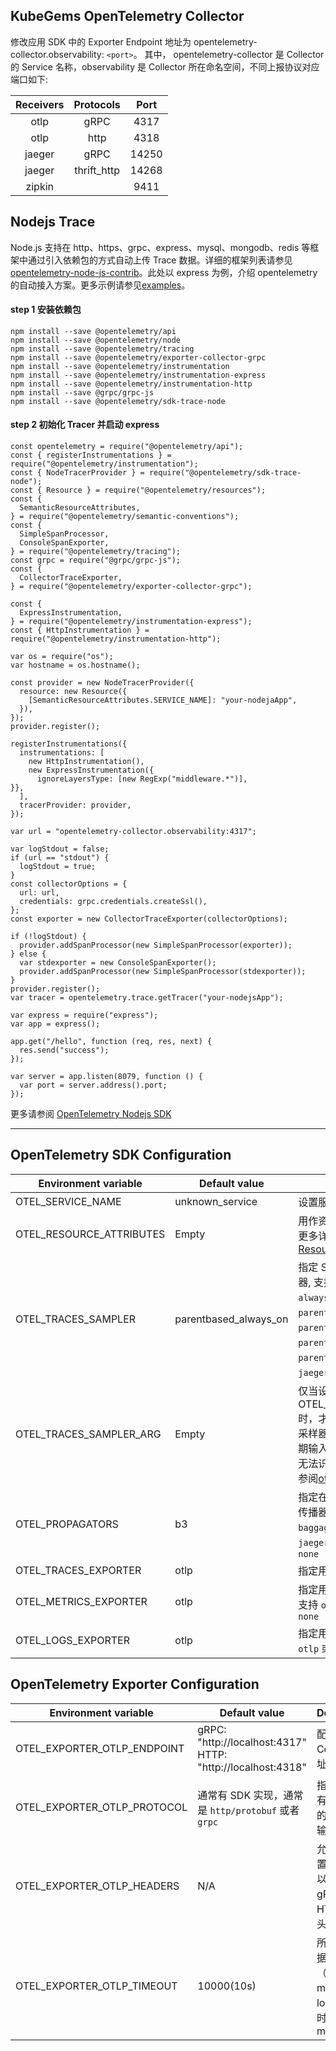 
<Alert message="在使用前请联系集群管理员开启 KubeGems Observability 相关的组件。" />

## KubeGems OpenTelemetry Collector

修改应用 SDK 中的 Exporter Endpoint 地址为 opentelemetry-collector.observability: `<port>`。 其中， opentelemetry-collector 是 Collector 的 Service 名称，observability 是 Collector 所在命名空间，不同上报协议对应端口如下:

| Receivers |  Protocols  | Port  |
| :-------: | :---------: | :---: |
|   otlp    |    gRPC     | 4317  |
|   otlp    |    http     | 4318  |
|  jaeger   |    gRPC     | 14250 |
|  jaeger   | thrift_http | 14268 |
|  zipkin   |             | 9411  |

## Nodejs Trace

Node.js 支持在 http、https、grpc、express、mysql、mongodb、redis 等框架中通过引入依赖包的方式自动上传 Trace 数据。详细的框架列表请参见[opentelemetry-node-js-contrib](https://github.com/open-telemetry/opentelemetry-js-contrib)。此处以 express 为例，介绍 opentelemetry 的自动接入方案。更多示例请参见[examples](https://github.com/open-telemetry/opentelemetry-js-contrib/tree/main/examples)。

#### step 1 安装依赖包

```nodejs
npm install --save @opentelemetry/api
npm install --save @opentelemetry/node
npm install --save @opentelemetry/tracing
npm install --save @opentelemetry/exporter-collector-grpc
npm install --save @opentelemetry/instrumentation
npm install --save @opentelemetry/instrumentation-express
npm install --save @opentelemetry/instrumentation-http
npm install --save @grpc/grpc-js
npm install --save @opentelemetry/sdk-trace-node
```

#### step 2 初始化 Tracer 并启动 express

```
const opentelemetry = require("@opentelemetry/api");
const { registerInstrumentations } = require("@opentelemetry/instrumentation");
const { NodeTracerProvider } = require("@opentelemetry/sdk-trace-node");
const { Resource } = require("@opentelemetry/resources");
const {
  SemanticResourceAttributes,
} = require("@opentelemetry/semantic-conventions");
const {
  SimpleSpanProcessor,
  ConsoleSpanExporter,
} = require("@opentelemetry/tracing");
const grpc = require("@grpc/grpc-js");
const {
  CollectorTraceExporter,
} = require("@opentelemetry/exporter-collector-grpc");

const {
  ExpressInstrumentation,
} = require("@opentelemetry/instrumentation-express");
const { HttpInstrumentation } = require("@opentelemetry/instrumentation-http");

var os = require("os");
var hostname = os.hostname();

const provider = new NodeTracerProvider({
  resource: new Resource({
    [SemanticResourceAttributes.SERVICE_NAME]: "your-nodejaApp",
  }),
});
provider.register();

registerInstrumentations({
  instrumentations: [
    new HttpInstrumentation(),
    new ExpressInstrumentation({
      ignoreLayersType: [new RegExp("middleware.*")],
}},
  ],
  tracerProvider: provider,
});

var url = "opentelemetry-collector.observability:4317";

var logStdout = false;
if (url == "stdout") {
  logStdout = true;
}
const collectorOptions = {
  url: url,
  credentials: grpc.credentials.createSsl(),
};
const exporter = new CollectorTraceExporter(collectorOptions);

if (!logStdout) {
  provider.addSpanProcessor(new SimpleSpanProcessor(exporter));
} else {
  var stdexporter = new ConsoleSpanExporter();
  provider.addSpanProcessor(new SimpleSpanProcessor(stdexporter));
}
provider.register();
var tracer = opentelemetry.trace.getTracer("your-nodejsApp");

var express = require("express");
var app = express();

app.get("/hello", function (req, res, next) {
  res.send("success");
});

var server = app.listen(8079, function () {
  var port = server.address().port;
});
```

更多请参阅 [OpenTelemetry Nodejs SDK](https://www.npmjs.com/package/@opentelemetry/sdk-metrics-base)

---

## OpenTelemetry SDK Configuration

| Environment variable | Default value | Description |
| --- | --- | --- |
| OTEL_SERVICE_NAME | unknown_service | 设置服务名 `service.name` |
| OTEL_RESOURCE_ATTRIBUTES | Empty | 用作资源属性的键值对。有关更多详细信息，请参阅 [Resource SDK](https://opentelemetry.io/docs/reference/specification/resource/sdk/#specifying-resource-information-via-an-environment-variable) |
| OTEL_TRACES_SAMPLER | parentbased_always_on | 指定 SDK 用于采样跟踪的采样器, 支持 `always_on`、`always_off`、`traceidratio`、`parentbased_always_on`、`parentbased_always_off`、`parentbased_traceidratio`、`parentbased_jaeger_remote`、`jaeger_remote` 或者 `xray` |
| OTEL_TRACES_SAMPLER_ARG | Empty | 仅当设置 OTEL_TRACES_SAMPLER 时，才会使用指定的值。每个采样器类型都定义了自己的预期输入（如果有的话）。无效或无法识别的输入记录为错误, 请参阅[otel_traces_sampler_arg](https://opentelemetry.io/docs/concepts/sdk-configuration/general-sdk-configuration/#otel_traces_sampler_arg) |
| OTEL_PROPAGATORS | b3 | 指定在逗号分隔列表中使用的传播器, 支持 `tracecontext`、`baggage`、`b3`、`b3multi`、`jaeger`、`xray`、`ottrace` 或者 `none` |
| OTEL_TRACES_EXPORTER | otlp | 指定用于 trace 的 exporter |
| OTEL_METRICS_EXPORTER | otlp | 指定用于 metrics 的 exporter,支持 `otlp`、`prometheus` 或者 `none` |
| OTEL_LOGS_EXPORTER | otlp | 指定用于 log 的 exporter,支持 `otlp` 或者 `none` |

## OpenTelemetry Exporter Configuration

| Environment variable | Default value | Description |
| --- | --- | --- |
| OTEL_EXPORTER_OTLP_ENDPOINT | gRPC: "http://localhost:4317" <br /> HTTP: "http://localhost:4318" | 配置 OTEL Collector 地址 |
| OTEL_EXPORTER_OTLP_PROTOCOL | 通常有 SDK 实现，通常是 `http/protobuf` 或者 `grpc` | 指定用于所有遥测数据的 OTLP 传输协议 |
| OTEL_EXPORTER_OTLP_HEADERS | N/A | 允许您将配置为键值对以添加到的 gRPC 或 HTTP 请求头中 |
| OTEL_EXPORTER_OTLP_TIMEOUT | 10000(10s) | 所有上报数据（traces、metrics、logs）的超时值，单位 ms |
